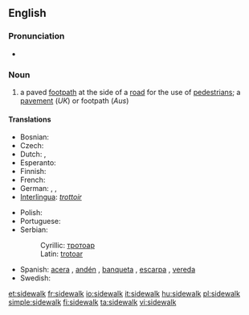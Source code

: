 ==English==
{{wikipedia}}

===Pronunciation===
* {{audio|en-us-sidewalk.ogg|Audio (US)}}

===Noun===
{{en-noun}}

# {{US}} a paved [[footpath]] at the side of a [[road]] for the use of [[pedestrian]]s; a [[pavement]] (''UK'') or footpath (''Aus'')

====Translations====
{{trans-top|paved footpath}}
* Bosnian: {{t-|bs|trotoar|m}}
* Czech: {{t-|cs|chodník|m}}
* Dutch: {{t+|nl|stoep|f|m}}, {{t-|nl|trottoir|n}}
* Esperanto: {{t-|eo|trotuaro|xs=Esperanto}}
* Finnish: {{t+|fi|jalkakäytävä}}
* French: {{t+|fr|trottoir|m}}
* German: {{t+|de|Bürgersteig|m}}, {{t+|de|Gehweg|m}}, {{t+|de|Gehsteig|m}}
* [[Interlingua]]: ''[[trottoir]]''
{{trans-mid}}
* Polish: {{t+|pl|chodnik|m}}
* Portuguese: {{t+|pt|calçada|f}}
* Serbian:
*: Cyrillic: [[тротоар]] {{m}}
*: Latin: [[trotoar#Serbian|trotoar]] {{m}}
* Spanish: [[acera]] {{f}}, [[andén]] {{m}} {{italbrac|Colombia}}, [[banqueta]] {{f}} {{italbrac|Guatemala|Mexico}}, [[escarpa]] {{f}} {{italbrac|Southeastern Mexico}}, [[vereda]] {{f}} {{italbrac|Argentina|Chile|Paraguay|Uruguay}}
* Swedish: {{t+|sv|trottoar}}
{{trans-bottom}}

[[et:sidewalk]]
[[fr:sidewalk]]
[[io:sidewalk]]
[[it:sidewalk]]
[[hu:sidewalk]]
[[pl:sidewalk]]
[[simple:sidewalk]]
[[fi:sidewalk]]
[[ta:sidewalk]]
[[vi:sidewalk]]